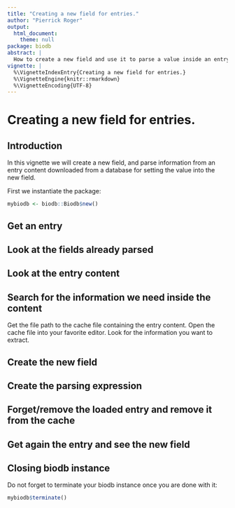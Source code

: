```yaml
---
title: "Creating a new field for entries."
author: "Pierrick Roger"
output:
  html_document:
    theme: null
package: biodb
abstract: |
  How to create a new field and use it to parse a value inside an entry content.
vignette: |
  %\VignetteIndexEntry{Creating a new field for entries.}
  %\VignetteEngine{knitr::rmarkdown}
  %\VignetteEncoding{UTF-8}
---
```


# Creating a new field for entries.

## Introduction

In this vignette we will create a new field, and parse information from an entry content downloaded from a database for setting the value into the new field.

First we instantiate the package:
```r
mybiodb <- biodb::Biodb$new()
```

## Get an entry

## Look at the fields already parsed

## Look at the entry content

## Search for the information we need inside the content

Get the file path to the cache file containing the entry content.
Open the cache file into your favorite editor.
Look for the information you want to extract.

## Create the new field

## Create the parsing expression

<!--
	1. We need to move the constant parsing expressions into the database information file dbinfo.json
	2. We need to allow the definition of additional parsing expressions.
-->

## Forget/remove the loaded entry and remove it from the cache

## Get again the entry and see the new field

## Closing biodb instance

Do not forget to terminate your biodb instance once you are done with it:
```r
mybiodb$terminate()
```
